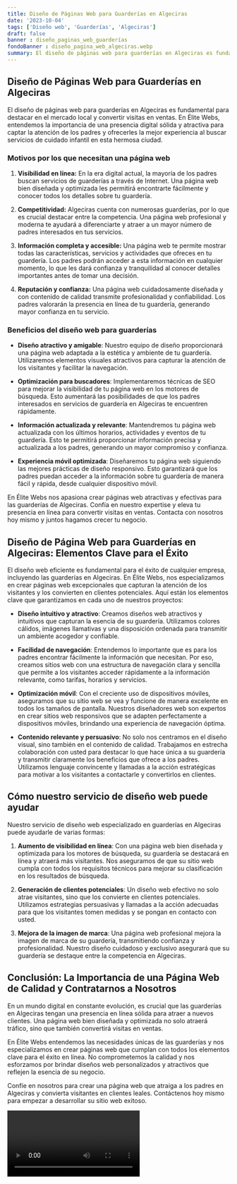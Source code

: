 ```yaml
---
title: Diseño de Páginas Web para Guarderías en Algeciras
date: '2023-10-04'
tags: ['Diseño web', 'Guarderías', 'Algeciras']
draft: false
banner : diseño_paginas_web_guarderías
fondoBanner : diseño_pagina_web_algeciras.webp
summary: El diseño de páginas web para guarderías en Algeciras es fundamental para destacar en el mercado local y convertir visitas en ventas. En Élite Webs, entendemos la importancia de una presencia digital sólida y atractiva para captar la atención de los padres y ofrecerles la mejor experiencia al buscar servicios de cuidado infantil en esta hermosa ciudad.
---
```


## Diseño de Páginas Web para Guarderías en Algeciras

El diseño de páginas web para guarderías en Algeciras es fundamental para destacar en el mercado local y convertir visitas en ventas. En Élite Webs, entendemos la importancia de una presencia digital sólida y atractiva para captar la atención de los padres y ofrecerles la mejor experiencia al buscar servicios de cuidado infantil en esta hermosa ciudad.

### Motivos por los que necesitan una página web

1. **Visibilidad en línea:** En la era digital actual, la mayoría de los padres buscan servicios de guarderías a través de Internet. Una página web bien diseñada y optimizada les permitirá encontrarte fácilmente y conocer todos los detalles sobre tu guardería.

2. **Competitividad:** Algeciras cuenta con numerosas guarderías, por lo que es crucial destacar entre la competencia. Una página web profesional y moderna te ayudará a diferenciarte y atraer a un mayor número de padres interesados en tus servicios.

3. **Información completa y accesible:** Una página web te permite mostrar todas las características, servicios y actividades que ofreces en tu guardería. Los padres podrán acceder a esta información en cualquier momento, lo que les dará confianza y tranquilidad al conocer detalles importantes antes de tomar una decisión.

4. **Reputación y confianza:** Una página web cuidadosamente diseñada y con contenido de calidad transmite profesionalidad y confiabilidad. Los padres valorarán la presencia en línea de tu guardería, generando mayor confianza en tu servicio.

### Beneficios del diseño web para guarderías

- **Diseño atractivo y amigable**: Nuestro equipo de diseño proporcionará una página web adaptada a la estética y ambiente de tu guardería. Utilizaremos elementos visuales atractivos para capturar la atención de los visitantes y facilitar la navegación.

- **Optimización para buscadores**: Implementaremos técnicas de SEO para mejorar la visibilidad de tu página web en los motores de búsqueda. Esto aumentará las posibilidades de que los padres interesados en servicios de guardería en Algeciras te encuentren rápidamente.

- **Información actualizada y relevante**: Mantendremos tu página web actualizada con los últimos horarios, actividades y eventos de tu guardería. Esto te permitirá proporcionar información precisa y actualizada a los padres, generando un mayor compromiso y confianza.

- **Experiencia móvil optimizada**: Diseñaremos tu página web siguiendo las mejores prácticas de diseño responsivo. Esto garantizará que los padres puedan acceder a la información sobre tu guardería de manera fácil y rápida, desde cualquier dispositivo móvil.

En Élite Webs nos apasiona crear páginas web atractivas y efectivas para las guarderías de Algeciras. Confía en nuestro expertise y eleva tu presencia en línea para convertir visitas en ventas. Contacta con nosotros hoy mismo y juntos hagamos crecer tu negocio.

<GifSeo />

<Cta />

## Diseño de Página Web para Guarderías en Algeciras: Elementos Clave para el Éxito

El diseño web eficiente es fundamental para el éxito de cualquier empresa, incluyendo las guarderías en Algeciras. En Élite Webs, nos especializamos en crear páginas web excepcionales que capturan la atención de los visitantes y los convierten en clientes potenciales. Aquí están los elementos clave que garantizamos en cada uno de nuestros proyectos:

- **Diseño intuitivo y atractivo**: Creamos diseños web atractivos y intuitivos que capturan la esencia de su guardería. Utilizamos colores cálidos, imágenes llamativas y una disposición ordenada para transmitir un ambiente acogedor y confiable.

- **Facilidad de navegación**: Entendemos lo importante que es para los padres encontrar fácilmente la información que necesitan. Por eso, creamos sitios web con una estructura de navegación clara y sencilla que permite a los visitantes acceder rápidamente a la información relevante, como tarifas, horarios y servicios.

- **Optimización móvil**: Con el creciente uso de dispositivos móviles, aseguramos que su sitio web se vea y funcione de manera excelente en todos los tamaños de pantalla. Nuestros diseñadores web son expertos en crear sitios web responsivos que se adapten perfectamente a dispositivos móviles, brindando una experiencia de navegación óptima.

- **Contenido relevante y persuasivo**: No solo nos centramos en el diseño visual, sino también en el contenido de calidad. Trabajamos en estrecha colaboración con usted para destacar lo que hace única a su guardería y transmitir claramente los beneficios que ofrece a los padres. Utilizamos lenguaje convincente y llamadas a la acción estratégicas para motivar a los visitantes a contactarle y convertirlos en clientes.

## Cómo nuestro servicio de diseño web puede ayudar

Nuestro servicio de diseño web especializado en guarderías en Algeciras puede ayudarle de varias formas:

1. **Aumento de visibilidad en línea**: Con una página web bien diseñada y optimizada para los motores de búsqueda, su guardería se destacará en línea y atraerá más visitantes. Nos aseguramos de que su sitio web cumpla con todos los requisitos técnicos para mejorar su clasificación en los resultados de búsqueda.

2. **Generación de clientes potenciales**: Un diseño web efectivo no solo atrae visitantes, sino que los convierte en clientes potenciales. Utilizamos estrategias persuasivas y llamadas a la acción adecuadas para que los visitantes tomen medidas y se pongan en contacto con usted.

3. **Mejora de la imagen de marca**: Una página web profesional mejora la imagen de marca de su guardería, transmitiendo confianza y profesionalidad. Nuestro diseño cuidadoso y exclusivo asegurará que su guardería se destaque entre la competencia en Algeciras.

## Conclusión: La Importancia de una Página Web de Calidad y Contratarnos a Nosotros

En un mundo digital en constante evolución, es crucial que las guarderías en Algeciras tengan una presencia en línea sólida para atraer a nuevos clientes. Una página web bien diseñada y optimizada no solo atraerá tráfico, sino que también convertirá visitas en ventas.

En Élite Webs entendemos las necesidades únicas de las guarderías y nos especializamos en crear páginas web que cumplan con todos los elementos clave para el éxito en línea. No comprometemos la calidad y nos esforzamos por brindar diseños web personalizados y atractivos que reflejen la esencia de su negocio.

Confíe en nosotros para crear una página web que atraiga a los padres en Algeciras y convierta visitantes en clientes leales. Contáctenos hoy mismo para empezar a desarrollar su sitio web exitoso.

<Video />

<CtaBot job='Guarderías' city='Algeciras'/>

<Gmaps query='Algeciras+españa+maps' />